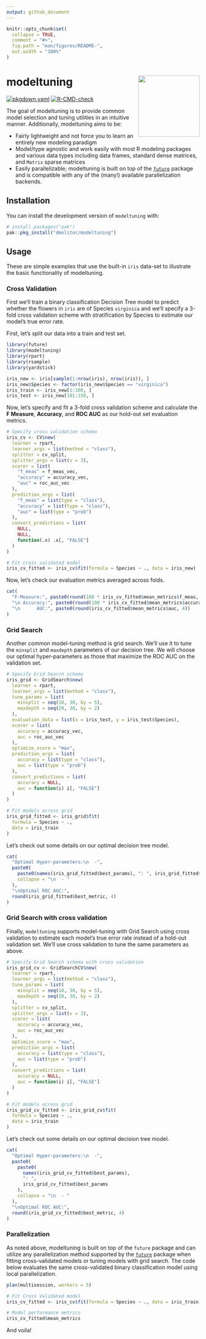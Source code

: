```yaml
---
output: github_document
---
```


<!-- README.md is generated from README.Rmd. Please edit that file -->

```r
knitr::opts_chunk$set(
  collapse = TRUE,
  comment = "#>",
  fig.path = "man/figures/README-",
  out.width = "100%"
)
```

# modeltuning <img src='man/figures/logo-no-bg.png' align="right" height="160"/>

<!-- badges: start -->
[![pkgdown.yaml](https://github.com/dmolitor/modeltuning/actions/workflows/pkgdown.yaml/badge.svg)](https://github.com/dmolitor/modeltuning/actions/workflows/pkgdown.yaml)
[![R-CMD-check](https://github.com/dmolitor/modeltuning/actions/workflows/R-CMD-check.yaml/badge.svg)](https://github.com/dmolitor/modeltuning/actions/workflows/R-CMD-check.yaml)
<!-- badges: end -->

The goal of modeltuning is to provide common model selection and tuning utilities in an intuitive manner. Additionally, modeltuning aims to be:

- Fairly lightweight and not force you to learn an entirely new modeling paradigm
- Model/type agnostic and work easily with most R modeling packages and various data types including data frames, standard dense matrices, and `Matrix` sparse matrices
- Easily parallelizable; modeltuning is built on top of the [`future`](https://future.futureverse.org/) package and is compatible with any of the (many!) available parallelization backends.


## Installation

You can install the development version of `modeltuning` with:

``` r
# install.packages("pak")
pak::pkg_install("dmolitor/modeltuning")
```

## Usage

These are simple examples that use the built-in `iris` data-set to illustrate the basic functionality of modeltuning. 

### Cross Validation

First we'll train a binary classification Decision Tree model to predict whether the flowers in `iris` are of Species `virginica` and we'll specify a 3-fold cross validation scheme with stratification by Species to estimate our model's true error rate.

First, let's split our data into a train and test set.
```r
library(future)
library(modeltuning)
library(rpart)
library(rsample)
library(yardstick)

iris_new <- iris[sample(1:nrow(iris), nrow(iris)), ]
iris_new$Species <- factor(iris_new$Species == "virginica")
iris_train <- iris_new[1:100, ]
iris_test <- iris_new[101:150, ]
```

Now, let's specify and fit a 3-fold cross validation scheme and calculate the **F Measure**, **Accuracy**, and **ROC AUC** as our hold-out set evaluation metrics.

```r
# Specify cross validation schema
iris_cv <- CV$new(
  learner = rpart,
  learner_args = list(method = "class"),
  splitter = cv_split,
  splitter_args = list(v = 3),
  scorer = list(
    "f_meas" = f_meas_vec,
    "accuracy" = accuracy_vec,
    "auc" = roc_auc_vec
  ), 
  prediction_args = list(
    "f_meas" = list(type = "class"),
    "accuracy" = list(type = "class"), 
    "auc" = list(type = "prob")
  ),
  convert_predictions = list(
    NULL,
    NULL,
    function(.x) .x[, "FALSE"]
  )
)

# Fit cross validated model
iris_cv_fitted <- iris_cv$fit(formula = Species ~ ., data = iris_new)
```

Now, let's check our evaluation metrics averaged across folds.
```r
cat(
  "F-Measure:", paste0(round(100 * iris_cv_fitted$mean_metrics$f_meas, 2), "%"),
  "\n Accuracy:", paste0(round(100 * iris_cv_fitted$mean_metrics$accuracy, 2), "%"),
  "\n      AUC:", paste0(round(iris_cv_fitted$mean_metrics$auc, 4))
)
```

### Grid Search

Another common model-tuning method is grid search. We'll use it to tune the `minsplit` and `maxdepth` parameters of our decision tree. We will choose our optimal hyper-parameters as those that maximize the ROC AUC on the validation set.
```r
# Specify Grid Search schema
iris_grid <- GridSearch$new(
  learner = rpart,
  learner_args = list(method = "class"),
  tune_params = list(
    minsplit = seq(10, 30, by = 5),
    maxdepth = seq(20, 30, by = 2)
  ),
  evaluation_data = list(x = iris_test, y = iris_test$Species),
  scorer = list(
    accuracy = accuracy_vec,
    auc = roc_auc_vec
  ),
  optimize_score = "max",
  prediction_args = list(
    accuracy = list(type = "class"),
    auc = list(type = "prob")
  ),
  convert_predictions = list(
    accuracy = NULL,
    auc = function(i) i[, "FALSE"]
  )
)

# Fit models across grid
iris_grid_fitted <- iris_grid$fit(
  formula = Species ~ .,
  data = iris_train
)
```

Let's check out some details on our optimal decision tree model.
```r
cat(
  "Optimal Hyper-parameters:\n  -",
  paste0(
    paste0(names(iris_grid_fitted$best_params), ": ", iris_grid_fitted$best_params),
    collapse = "\n  - "
  ),
  "\nOptimal ROC AUC:", 
  round(iris_grid_fitted$best_metric, 4)
)
```

### Grid Search with cross validation

Finally, `modeltuning` supports model-tuning with Grid Search using cross validation to estimate each model's true error rate instead of a hold-out validation set. We'll use cross validation to tune the same parameters as above.
```r
# Specify Grid Search schema with cross validation
iris_grid_cv <- GridSearchCV$new(
  learner = rpart,
  learner_args = list(method = "class"),
  tune_params = list(
    minsplit = seq(10, 30, by = 5),
    maxdepth = seq(20, 30, by = 2)
  ),
  splitter = cv_split,
  splitter_args = list(v = 3),
  scorer = list(
    accuracy = accuracy_vec,
    auc = roc_auc_vec
  ),
  optimize_score = "max",
  prediction_args = list(
    accuracy = list(type = "class"),
    auc = list(type = "prob")
  ),
  convert_predictions = list(
    accuracy = NULL,
    auc = function(i) i[, "FALSE"]
  )
)

# Fit models across grid
iris_grid_cv_fitted <- iris_grid_cv$fit(
  formula = Species ~ .,
  data = iris_train
)
```

Let's check out some details on our optimal decision tree model.
```r
cat(
  "Optimal Hyper-parameters:\n  -",
  paste0(
    paste0(
      names(iris_grid_cv_fitted$best_params), 
      ": ", 
      iris_grid_cv_fitted$best_params
    ),
    collapse = "\n  - "
  ),
  "\nOptimal ROC AUC:", 
  round(iris_grid_cv_fitted$best_metric, 4)
)
```

### Parallelization

As noted above, modeltuning is built on top of the `future` package and can utilize any parallelization method supported by the [`future`](https://future.futureverse.org/) package when fitting cross-validated models or tuning models with grid search. The code below evaluates the same cross-validated binary classification model using local parallelization.
```r
plan(multisession, workers = 5)

# Fit Cross Validated model
iris_cv_fitted <- iris_cv$fit(formula = Species ~ ., data = iris_train)

# Model performance metrics
iris_cv_fitted$mean_metrics
```

And voila!
